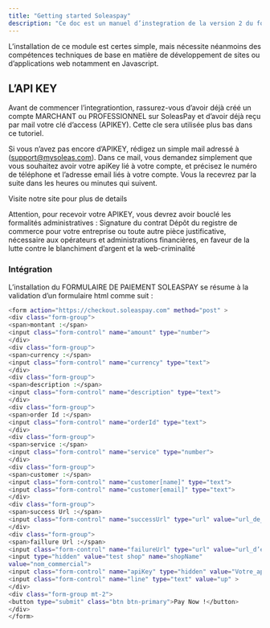```yaml
---
title: "Getting started Soleaspay"
description: "Ce doc est un manuel d’instegration de la version 2 du formulaire de paiement en ligne de SOLEASPAY dans un site de e-commerce, une page de vente, une application web/mobile ou meme une application desktop. Ce module permettra à vos clients de payer vos articles ou vos services directement en ligne via toutes les methodes de paiements disponible sur SoleasPay."
---
```


<Note>
  L’installation de ce module est certes simple, mais nécessite néanmoins des compétences
  techniques de base en matière de développement de sites ou d’applications web notamment en
  Javascript.
</Note>

## L’API KEY

Avant de commencer l’integrationtion, rassurez-vous d’avoir déjà créé un compte MARCHANT ou PROFESSIONNEL sur SoleasPay et d’avoir déjà reçu par mail votre clé d’access (APIKEY). Cette cle sera utilisée plus bas dans ce tutoriel.

Si vous n’avez pas encore d’APIKEY, rédigez un simple mail adressé à ([support@mysoleas.com](mailto:support@mysoleas.com)).
Dans ce mail, vous demandez simplement que vous souhaitez avoir votre apiKey lié à votre compte, et
précisez le numéro de téléphone et l’adresse email liés à votre compte. Vous la recevrez par la suite
dans les heures ou minutes qui suivent.

<Card title="SOLEASPAY" icon="globe" href="https://soleaspay.com">
  Visite notre site pour plus de details
</Card>

Attention, pour recevoir votre APIKEY, vous devrez avoir bouclé les formalités administratives :
Signature du contrat
Dépôt du registre de commerce pour votre entreprise ou toute autre pièce justificative,
nécessaire aux opérateurs et administrations financières, en faveur de la lutte contre le
blanchiment d’argent et la web-criminalité

### Intégration

L’installation du FORMULAIRE DE PAIEMENT SOLEASPAY se résume à la validation d’un
formulaire html comme suit :

```bash
<form action="https://checkout.soleaspay.com" method="post" >
<div class="form-group">
<span>montant :</span>
<input class="form-control" name="amount" type="number">
</div>
<div class="form-group">
<span>currency :</span>
<input class="form-control" name="currency" type="text">
</div>
<div class="form-group">
<span>description :</span>
<input class="form-control" name="description" type="text">
</div>
<div class="form-group">
<span>order Id :</span>
<input class="form-control" name="orderId" type="text">
</div>
<div class="form-group">
<span>service :</span>
<input class="form-control" name="service" type="number">
</div>
<div class="form-group">
<span>customer :</span>
<input class="form-control" name="customer[name]" type="text">
<input class="form-control" name="customer[email]" type="text">
</div>
<div class="form-group">
<span>success Url :</span>
<input class="form-control" name="successUrl" type="url" value="url_de_success">
</div>
<div class="form-group">
<span>faillure Url :</span>
<input class="form-control" name="failureUrl" type="url" value="url_d’echec" >
<input type="hidden" value="test shop" name="shopName"
value="nom_commercial">
<input class="form-control" name="apiKey" type="hidden" value="Votre_apikey">
<input class="form-control" name="line" type="text" value="up" >
</div>
<div class="form-group mt-2">
<button type="submit" class="btn btn-primary">Pay Now !</button>
</div>
</form>
```